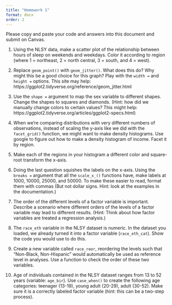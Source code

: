 ```yaml
---
title: "Homework 1"
format: docx
order: 2
---
```


Please copy and paste your code and answers into this document and submit on Canvas.

1. Using the NLSY data, make a scatter plot of the relationship between hours of sleep on weekends and weekdays. Color it according to region (where 1 = northeast, 2 = north central, 3 = south, and 4 = west).

2. Replace `geom_point()` with `geom_jitter()`. What does this do? Why might this be a good choice for this graph? Play with the `width = ` and `height = ` options. This site may help: https://ggplot2.tidyverse.org/reference/geom_jitter.html

3. Use the `shape = ` argument to map the sex variable to different shapes. Change the shapes to squares and diamonds. (Hint: how did we manually change colors to certain values? This might help: https://ggplot2.tidyverse.org/articles/ggplot2-specs.html)

4. When we're comparing distributions with very different numbers of observations, instead of scaling the y-axis like we did with the `facet_grid()` function, we might want to make density histograms. Use google to figure out how to make a density histogram of income. Facet it by region.

5. Make each of the regions in your histogram a different color and square-root transform the x-axis.

7. Doing the last question squishes the labels on the x-axis. Using the `breaks = ` argument that all the `scale_x_()` functions have, make labels at 1000, 10000, 25000, and 50000. To make these easier to read, format them with commas (But not dollar signs. Hint: look at the examples in the documentation.)

8. The order of the different levels of a factor variable is important. Describe a scenario where different orders of the levels of a factor variable may lead to different results. (Hint: Think about how factor variables are treated a regression analysis.)
<!-- Comment SF: This may be too advanced. But if the students already know how to run regression analysis in STATA, they might know this. In STATA, the same as in R the lowest/first level is  used as reference level for categorical variables in a regression model as default. -->
<!-- I think it's a good one, because we'll also mention it (in passing) in class - LS -->

9. The `race_eth` variable in the NLSY dataset is numeric. In the dataset you loaded, we already turned it into a factor variable (`race_eth_cat`). Show the code you would use to do this.

10. Create a new variable called `race_reor`, reordering the levels such that "Non-Black, Non-Hispanic" would automatically be used as reference level in analyses. Use a function to check the order of these two variables.

11. Age of individuals contained in the NLSY dataset ranges from 13 to 52 years (variable: `age_bir`). Use `case_when()` to create the following age categories: teenager (13-19), young adult (20-29), adult (30-52). Make sure it is a correctly labeled factor variable (hint: this can be a two-step process).

<!-- 12. Using the age group factor variable, show the mean age and total number of individuals in each age group. -->
<!-- (Going to save this one for later! LS) -->

